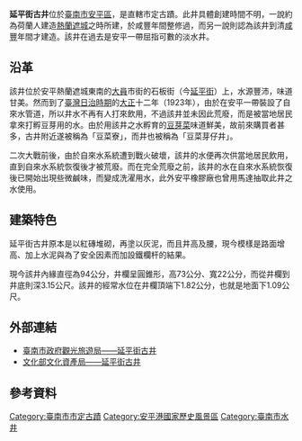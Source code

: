 {{coord|23.000713|120.161537|display=title}} 
{{NoteTA
|1=zh:公尺;zh-hans:米;zh-hant:公尺
|2=zh:公分;zh-hans:厘米;zh-hant:公分
}}
{{tw monument
|name=延平街古井
|formername=
|image=延平街古井.JPG
|imagename=古井今貌
|othername=豆菜芽仔井
|formalname=臺南延平街古井
|level=直轄市定古蹟
|class=古井
|time=1634年左右{{r|石}}或
清咸豐年間（1851年－1861年）{{r|傅}}
|location={{TWN}}臺南市安平區古堡街53巷口
|open=
|cost=
|website=
|reg_url=https://nchdb.boch.gov.tw/assets/overview/monument/19851127000072
}}
'''延平街古井'''位於[[臺南市|臺南市]][[安平區|安平區]]，是直轄市定古蹟。此井具體創建時間不明，一說約為荷蘭人建造[[熱蘭遮城|熱蘭遮城]]之時所建，於咸豐年間整修過{{r|石}}，而另一說則認為該井到清[[咸丰_(年号)|咸豐]]年間才建造{{r|傅}}。該井在過去是安平一帶屈指可數的淡水井{{r|遠}}。

== 沿革 ==
該井位於安平熱蘭遮城東南的[[大員|大員]]市街的石板街（今[[延平街|延平街]]）上，水源豐沛，味道甘美{{r|石}}。然而到了[[臺灣日治時期|臺灣日治時期]]的[[大正|大正]]十二年（1923年），由於在安平一帶裝設了自來水管道，所以井水不再有人打來飲用，不過該井並未因此荒廢，而是被當地居民拿來打孵豆芽用的水{{r|石}}。由於用該井之水孵育的[[豆芽菜|豆芽菜]]味道鮮美，故前來購買者甚多，古井附近遂被稱為「豆菜寮」，而井也被稱為「豆菜芽仔井」{{r|遠}}。

二次大戰前後，由於自來水系統遭到戰火破壞，該井的水便再次供當地居民飲用，直到自來水系統恢復後才被荒廢{{r|石}}。而在完全荒廢之前，該井的水在自來水系統恢復後已開始出現些微鹹味，而變成洗濯用水{{r|遠}}，此外安平橡膠廠也曾用馬達抽取此井之水使用{{r|傅}}。

== 建築特色 ==
延平街古井原本是以紅磚堆砌，再塗以灰泥{{r|傅}}，而且井高及腰，現今模樣是路面增高、加上水泥與為了安全因素而加設鐵欄杆的結果{{r|遠}}。

現今該井內緣直徑為94公分，井欄呈圓錐形，高73公分、寬22公分，而從井欄到井底則深3.15公尺{{r|石}}。該井的經常水位在井欄頂端下1.82公分，也就是地面下1.09公尺{{r|石}}。

== 外部連結 ==
*[https://www.twtainan.net/zh-tw/attractions/detail/690 臺南市政府觀光旅遊局——延平街古井] {{Wayback|url=https://www.twtainan.net/zh-tw/attractions/detail/690 |date=20220123045033 }}
*[https://nchdb.boch.gov.tw/assets/advanceSearch/monument/19851127000072 文化部文化資產局——延平街古井] {{Wayback|url=https://nchdb.boch.gov.tw/assets/advanceSearch/monument/19851127000072 |date=20200805080851 }}

== 參考資料 ==
{{reflist|refs=
<ref name="傅">{{cite book|author=傅朝卿 |title=台南市古蹟與歷史建築總覽 |publisher=台灣建築與文化資產出版社 |location=台南市 |isbn=957-30880-4-5 |pages=189頁|date=2001年11月}}</ref>
<ref name="石">{{cite book|author=石萬壽 |title=樂君甲子集 |publisher=臺南市政府文化局 |location= |isbn=957-01-6745-9 |pages=255頁 |date=2004年3月}}</ref>
<ref name="遠">{{cite book|author=遠流台灣館 |title=台南歷史深度旅遊 |date=2003-02-01 |publisher=遠流出版社 |location=台北市 |isbn=957-30880-4-5 |pages=308頁}}</ref>
}}
{{臺南市古蹟}}
{{台灣直轄市定古蹟}}

[[Category:臺南市市定古蹟|Category:臺南市市定古蹟]]
[[Category:安平港國家歷史風景區|Category:安平港國家歷史風景區]]
[[Category:臺南市水井|Category:臺南市水井]]